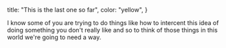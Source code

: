 

title: "This is the last one so far",
color: "yellow",
}


I know some of you are trying to do things like how to intercent this idea of doing something you don't really like and so to think of those things in this world we're going to need a way. 